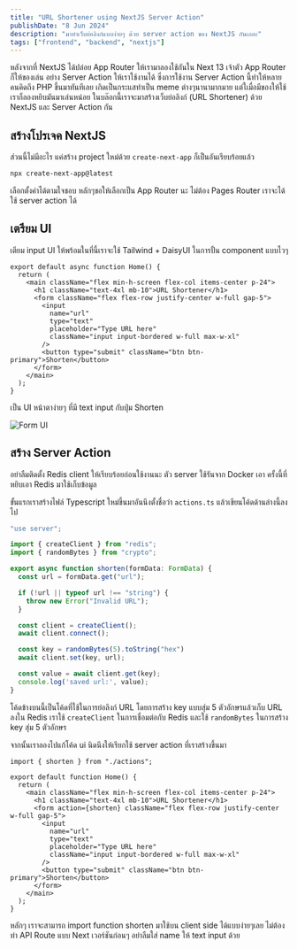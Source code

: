 ```yaml
---
title: "URL Shortener using NextJS Server Action"
publishDate: "8 Jun 2024"
description: "มาทำเว็บย่อลิงก์แบบง่ายๆ ด้วย server action ของ NextJS กันเถอะ"
tags: ["frontend", "backend", "nextjs"]
---
```


หลังจากที่ NextJS ได้ปล่อย App Router ให้เรามาลองใช้กันใน Next 13 เจ้าตัว App Router ก็ให้ของเล่น
อย่าง Server Action ให้เราใช้งานได้ ซึ่งการใช้งาน Server Action นี้ทำให้หลายคนคิดถึง PHP ขึ้นมาทันทีเลย
เกิดเป็นกระแสทำเป็น meme ต่างๆนานามากมาย แต่ใเมื่อมีของให้ใช้เราก็ลองหยิบมันมาเล่นหน่อย
ในบล๊อกนี้เราจะมาสร้างเว็บย่อลิงก์ (URL Shortener) ด้วย NextJS และ Server Action กัน

## สร้างโปรเจค NextJS

ส่วนนี้ไม่มีอะไร แค่สร้าง project ใหม่ด้วย `create-next-app` ก็เป็นอันเรียบร้อยแล้ว

```bash
npx create-next-app@latest
```

เลือกตั้งค่าได้ตามใจชอบ หลักๆขอให้เลือกเป็น App Router นะ ไม่ต้อง Pages Router เราจะได้ใช้ server action ได้

## เตรียม UI

เตียม input UI ให้พร้อมในที่นี้เราจะใช้ Tailwind + DaisyUI ในการปั้น component แบบไวๆ

```tsx
export default async function Home() {
  return (
    <main className="flex min-h-screen flex-col items-center p-24">
      <h1 className="text-4xl mb-10">URL Shortener</h1>
      <form className="flex flex-row justify-center w-full gap-5">
        <input
          name="url"
          type="text"
          placeholder="Type URL here"
          className="input input-bordered w-full max-w-xl"
        />
        <button type="submit" className="btn btn-primary">Shorten</button>
      </form>
    </main>
  );
}
```

เป็น UI หน้าตาง่ายๆ ที่มี text input กับปุ่ม Shorten

![Form UI](./ui.png)

## สร้าง Server Action

อย่าลืมติดตั้ง Redis client ให้เรียบร้อยก่อนใช้งานนะ ตัว server ใช้รันจาก Docker เอา
ครั้งนี้ที่หยิบเอา Redis มาใช้เก็บข้อมูล

ขั้นแรกเราสร้างไฟล์ Typescript ใหม่ขึ้นมาอันนึงตั้งชื่อว่า `actions.ts` แล้วเขียนโค้ดด้านล่างนี้ลงไป

```ts
"use server";

import { createClient } from "redis";
import { randomBytes } from "crypto";

export async function shorten(formData: FormData) {
  const url = formData.get("url");

  if (!url || typeof url !== "string") {
	throw new Error("Invalid URL");
  }

  const client = createClient();
  await client.connect();

  const key = randomBytes(5).toString("hex")
  await client.set(key, url);

  const value = await client.get(key);
  console.log('saved url:', value);
}
```

โค้ดข้างบนนี้เป็นโค้ดที่ใช้ในการย่อลิงก์ URL โดยการสร้าง key แบบสุ่ม 5 ตัวอักษรแล้วเก็บ URL ลงใน Redis
เราใช้ `createClient` ในการเชื่อมต่อกับ Redis และใช้ `randomBytes` ในการสร้าง key สุ่ม 5 ตัวอักษร

จากนั้นเราลองไปแก้โค้ด ui นิดนึงให้เรียกใช้ server action ที่เราสร้างขึ้นมา

```tsx
import { shorten } from "./actions";

export default function Home() {
  return (
    <main className="flex min-h-screen flex-col items-center p-24">
      <h1 className="text-4xl mb-10">URL Shortener</h1>
      <form action={shorten} className="flex flex-row justify-center w-full gap-5">
        <input
          name="url"
          type="text"
          placeholder="Type URL here"
          className="input input-bordered w-full max-w-xl"
        />
        <button type="submit" className="btn btn-primary">Shorten</button>
      </form>
    </main>
  );
}
```

หลักๆ เราจะสามารถ import function shorten มาใช้บน client side ได้แบบง่ายๆเลย ไม่ต้องทำ API Route แบบ Next เวอร์ชันก่อนๆ
อย่าลืมใส่ name ให้ text input ด้วย
